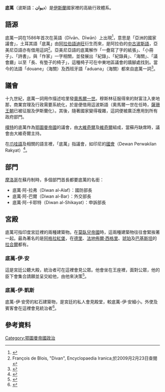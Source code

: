 {{奧斯曼帝國國家機關}}

'''底萬'''（波斯語：'''دیوان'''）是[[伊斯蘭|伊斯蘭]]國家裡的高級行政體系。

== 語源 ==

底萬一詞在1586年首次在英語（Dīvān、Dīwān）上出現<ref>{{cite book | language =en  | author =Richard M. Hogg、Roger Lass、N. F. Blake、R. W. Burchfield、Suzanne Romaine、John Algeo| title =''The Cambridge History of the English Language: 1476-1776''  | date =1999年  | publisher =Cambridge University Press  | isbn =0521264766  | pages =第375頁  }}</ref>，意思是「亞洲的國家議會」，土耳其語「底萬」由[[阿拉伯語|阿拉伯語]][[迪旺|迪旺]]衍生而來，是阿拉伯的[[中古波斯語|中古波斯語]]，亞美尼亞語亦有借用這詞<ref>François de Blois, "Divan", Encyclopaedia Iranica;於2009月2月23日查閱</ref>。亞美尼亞語的底萬解作「一疊寫了字的紙張」、「小冊子」、「詩書」，與「作家」一字相關，並發展出「紀錄」、「紀錄員」、「海關」、「議會廳」以至「長、有墊子的椅子」，這種椅子可在中東地區議會的牆腳處找到。當今的法語「douane」（海關）及西班牙語「aduana」（海關）都來自底萬一詞<ref>{{cite book | language =en  | author =Walt Taylor| title =''Etymological List of Arabic Words in English''  | date = 1934年 | publisher =Noury Press| pages =第25頁  }}</ref>。

== 議會 ==

十九世紀，底萬一詞用作描述哈里發[[奧馬爾一世|奧馬爾一世]]。穆斯林征服得來的財富注入麥地那，商業宫理及行政需要系統化，於是便借用這波斯語（奧馬爾一世在任時，[[薩珊王朝|薩珊王朝]]已被征服及伊斯蘭化）。其後，隨著國家變得複雜，這詞便被廣泛應用到所有政府部門。

[[樸特|樸特]]的底萬作為[[鄂圖曼帝國|鄂圖曼帝國]]的議會，由[[大維奇爾|大維奇爾]]及[[維奇爾|維奇爾]]組成，當蘇丹缺席時，議會由大維奇爾主持。

在[[爪哇語|爪哇語]]及相關的語言裡，「底萬」指議會，如印尼的[[人民代表議會|國會]]（Dewan Perwakilan Rakyat）<ref>{{cite book | language =en  | author =Theodore Friend | title =	I''ndonesian Destinies''  | date = 2003年 | publisher =Harvard University Press  | isbn =0674011376  | pages =第383頁  }}</ref>。

== 部門 ==

[[摩洛哥|摩洛哥]]在蘇丹制時，多個部門首長都要底萬的名銜：
* 底萬·阿-拉弗（Diwan al-Alaf）：國防部長
* 底萬·阿-巴爾（Diwan al-Bar）：外交部長
* 底萬·阿-卡耶特（Diwan al-Shikayat）：申訴部長

== 宮殿 ==

底萬可指印度宮廷裡的兩種建築物。在[[莫臥兒帝國|莫臥兒帝國]]時，這兩種建築物往往會緊挨著一起。最為著名的是[[阿格拉紅堡|阿格拉紅堡]]，在[[德里|德里]]、[[法地佈爾·西格里|法地佈爾·西格里]]、[[琥珀_(印度)|琥珀]]及[[巴基斯坦|巴基斯坦]]的[[拉合爾|拉合爾]]都有。

=== 底萬-伊·安 ===

這是宮廷公聽大殿，統治者可在這裡會見公眾。他會坐在王座裡，面對公眾，他的臣下會集合請願並呈交給他，由他來決策<ref>{{cite book | language =中文  | author =王其鈞等| title = 《世界瑰寶之旅--盛世里程碑【文明史蹟篇】》 | publisher =Choice Publishing Co., Ltd  | isbn =9572863215  | pages =第56頁  }}</ref>。

=== 底萬-伊·凱斯 ===

底萬-伊·安旁的紅石建築物，是宮廷的私人會見殿堂，較底萬-伊·安細小。外使及賓客會在這裡會見統治者<ref>{{cite book | language =en  | author =R. Nath| title =''History of Mughal Architecture''  | date =2006年| publisher =Abhinav Publications  | isbn =8170174147  | pages =第35頁  }}</ref>。

== 參考資料 ==
<div class="references-small">
<references />
</div>

{{倭马亚王朝}}
{{阿拔斯王朝}}
{{模板:奧斯曼帝國政制}}

[[Category:鄂圖曼帝國政治|Category:鄂圖曼帝國政治]]